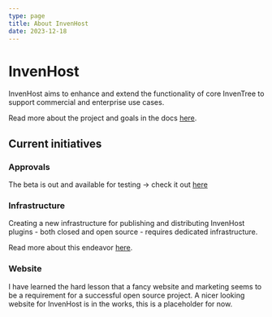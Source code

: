 ```yaml
---
type: page
title: About InvenHost
date: 2023-12-18
---
```


# InvenHost

InvenHost aims to enhance and extend the functionality of core InvenTree to support commercial and enterprise use cases.

Read more about the project and goals in the docs [here](https://doc.invenhost.com/).

## Current initiatives

### Approvals
The beta is out and available for testing -> check it out [here](https://doc.invenhost.com/inventree_approval/main/)

### Infrastructure

Creating a new infrastructure for publishing and distributing InvenHost plugins - both closed and open source - requires dedicated infrastructure.

Read more about this endeavor [here](https://doc.invenhost.com/invenhost/main/services).

### Website

I have learned the hard lesson that a fancy website and marketing seems to be a requirement for a successful open source project.
A nicer looking website for InvenHost is in the works, this is a placeholder for now.
